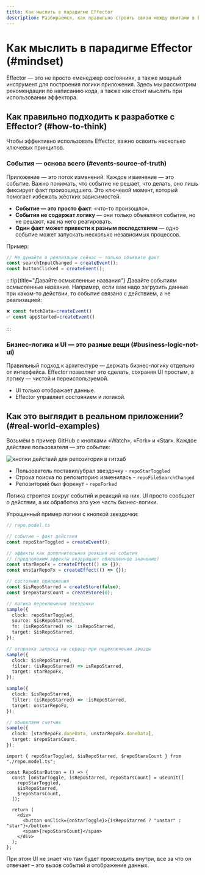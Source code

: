 ```yaml
---
title: Как мыслить в парадигме Effector
description: Разбираемся, как правильно строить связи между юнитами в Effector, чтобы логика была чистой, состояние предсказуемым, а код легко расширяемым.
---
```



# Как мыслить в парадигме Effector (#mindset)

Effector — это не просто «менеджер состояния», а также мощный инструмент для построения логики приложения. Здесь мы рассмотрим рекомендации по написанию кода, а также как стоит мыслить при использовании эффектора.

## Как правильно подходить к разработке с Effector? (#how-to-think)

Чтобы эффективно использовать Effector, важно освоить несколько ключевых принципов.

### События — основа всего (#events-source-of-truth)

Приложение — это поток изменений. Каждое изменение — это событие. Важно понимать, что событие не решает, что делать, оно лишь фиксирует факт произошедшего. Это ключевой момент, который помогает избежать жёстких зависимостей.

- **Событие — это просто факт**: «что-то произошло».
- **События не содержат логику** — они только объявляют событие, но не решают, как на него реагировать.
- **Один факт может привести к разным последствиям** — одно событие может запускать несколько независимых процессов.

Пример:

```ts
// Не думайте о реализации сейчас — только объявите факт
const searchInputChanged = createEvent();
const buttonClicked = createEvent();
```

:::tip{title="Давайте осмысленные названия"}
Давайте событиям осмысленные название. Например, если вам надо загрузить данные при каком-то действии, то событие связано с действием, а не реализацией:

```ts
❌ const fetchData=createEvent()
✅ const appStarted=createEvent()
```

:::

### Бизнес-логика и UI — это разные вещи (#business-logic-not-ui)

Правильный подход к архитектуре — держать бизнес-логику отдельно от интерфейса. Effector позволяет это сделать, сохраняя UI простым, а логику — чистой и переиспользуемой.

- UI только отображает данные.
- Effector управляет состоянием и логикой.

## Как это выглядит в реальном приложении? (#real-world-examples)

Возьмём в пример GitHub с кнопками «Watch», «Fork» и «Star». Каждое действие пользователя — это событие:

![кнопки действий для репозитория в гитхаб](/images/github-repo-actions.png)

- Пользователь поставил/убрал звездочку - `repoStarToggled`
- Строка поиска по репозиторию изменилась - `repoFileSearchChanged`
- Репозиторий был форкнут - `repoForked`

Логика строится вокруг событий и реакций на них. UI просто сообщает о действии, а их обработка это уже часть бизнес-логики.

Упрощенный пример логики с кнопкой звездочки:

<Tabs>
<TabItem label="Бизнес-логика">

```ts
// repo.model.ts

// событие – факт действия
const repoStarToggled = createEvent();

// эффекты как дополнительная реакция на события
// (предположим эффекты возвращают обновленное значение)
const starRepoFx = createEffect(() => {});
const unstarRepoFx = createEffect(() => {});

// состояние приложения
const $isRepoStarred = createStore(false);
const $repoStarsCount = createStore(0);

// логика переключения звездочки
sample({
  clock: repoStarToggled,
  source: $isRepoStarred,
  fn: (isRepoStarred) => !isRepoStarred,
  target: $isRepoStarred,
});

// отправка запроса на сервер при переключении звезды
sample({
  clock: $isRepoStarred,
  filter: (isRepoStarred) => isRepoStarred,
  target: starRepoFx,
});

sample({
  clock: $isRepoStarred,
  filter: (isRepoStarred) => !isRepoStarred,
  target: unstarRepoFx,
});

// обновляем счетчик
sample({
  clock: [starRepoFx.doneData, unstarRepoFx.doneData],
  target: $repoStarsCount,
});
```

</TabItem>
<TabItem label="UI">

```tsx
import { repoStarToggled, $isRepoStarred, $repoStarsCount } from "./repo.model.ts";

const RepoStarButton = () => {
  const [onStarToggle, isRepoStarred, repoStarsCount] = useUnit([
    repoStarToggled,
    $isRepoStarred,
    $repoStarsCount,
  ]);

  return (
    <div>
      <button onClick={onStarToggle}>{isRepoStarred ? "unstar" : "star"}</button>
      <span>{repoStarsCount}</span>
    </div>
  );
};
```

</TabItem>
</Tabs>

При этом UI не знает что там будет происходить внутри, все за что он отвечает – это вызов событий и отображение данных.
